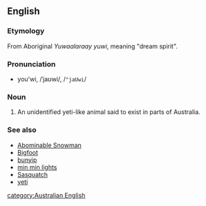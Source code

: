 ==English==
{{wikipedia}}
===Etymology===
From Aboriginal ''Yuwaalaraay yuwi'', meaning "dream spirit".

===Pronunciation===
*you'wi, /ˈjaʊwi/, /<tt>"jaUwi</tt>/

===Noun===
{{en-noun|yowies}}

# {{cryptozoology}} An unidentified yeti-like animal said to exist in parts of Australia.

===See also===
*[[Abominable Snowman]]
*[[Bigfoot]]
*[[bunyip]]
*[[min min lights]]
*[[Sasquatch]]
*[[yeti]]

[[category:Australian English]]